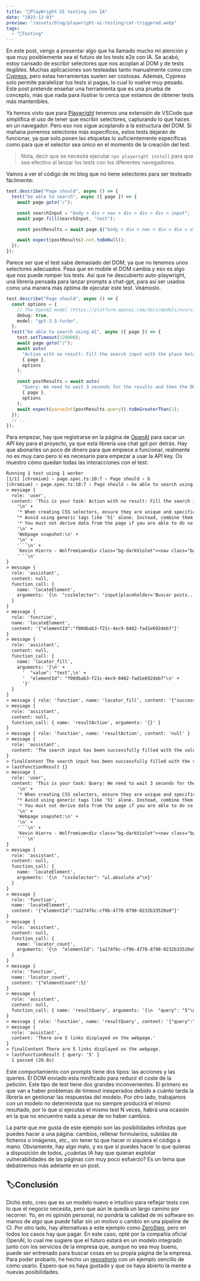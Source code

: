 ```yaml
---
title: "🤖PlayWright UI testing con IA"
date: "2023-12-03"
preview: "/assets/blog/playwright-ai-testing/cat-triggered.webp"
tags:
  - "🧪Testing"
---
```


En este post, vengo a presentar algo que ha llamado mucho mi atención y que muy
posiblemente sea el futuro de los tests e2e con IA. Se acabó, estoy cansado de
escribir selectores que nos acoplan al DOM y de tests ilegibles. Muchas
aplicaciones son testeadas tanto manualmente como con
[Cypress](https://www.cypress.io/), pero estas herramientas suelen ser costosas.
Además, Cypress solo permite paralelizar tus tests si pagas, lo cual lo vuelve
muy pesado. Este post pretende enseñar una herramienta que es una prueba de
concepto, más que nada para ilustrar lo cerca que estamos de obtener tests más
mantenibles.

Ya hemos visto que para [Playwright](https://playwright.dev/) tenemos una
extensión de VSCode que simplifica el uso de tener que escribir selectores,
capturando lo que haces en un navegador. Pero eso nos sigue acoplando a la
estructura del DOM. Si mañana ponemos selectores más específicos, estos tests
dejarán de funcionar, ya que solo ponen las etiquetas lo suficientemente
específicas como para que el selector sea único en el momento de la creación del
test.

> Nota, decir que se necesita ejecutar `npx playwright install` para que sea
> efectivo al lanzar los tests con los diferentes navegadores.

Vamos a ver el código de mi blog que no tiene selectores para ser testeado
fácilmente:

```ts
test.describe("Page should", async () => {
  test("be able to search", async ({ page }) => {
    await page.goto("/");

    const searchInput = "body > div > nav > div > div > div > input";
    await page.fill(searchInput, "test");

    const postResults = await page.$("body > div > nav > div > div > ul");

    await expect(postResults).not.toBeNull();
  });
});
```

Parece ser que el test sabe demasiado del DOM, ya que no tenemos unos selectores
adecuados. Pasa que en mobile el DOM cambia y eso es algo que nos puede romper
los tests. Así que he descubierto auto-playwright, una librería pensada para
lanzar prompts a chat-gpt, para así ser usados como una manera más óptima de
ejecutar este test. Veámoslo.

```ts
test.describe("Page should", async () => {
  const options = {
    // The OpenAI model (https://platform.openai.com/docs/models/overview)
    debug: true,
    model: "gpt-3.5-turbo",
  };
  test("be able to search using AI", async ({ page }) => {
    test.setTimeout(120000);
    await page.goto("/");
    await auto(
      "Action with no result: Fill the search input with the place holder `Buscar posts...` using the value `test`",
      { page },
      options
    );

    const postResults = await auto(
      "Query: We need to wait 3 seconds for the results and then the DOM will display the links, give me the number of them",
      { page },
      options
    );
    await expect(parseInt(postResults.query)).toBeGreaterThan(1);
  });
  // ...
});
```

Para empezar, hay que registrarse en la página de [OpenAI](https://openai.com/)
para sacar un API key para el proyecto, ya que esta librería usa chat gpt por
detrás. Hay que abonarles un poco de dinero para que empiece a funcionar,
realmente no es muy caro pero sí es necesario para empezar a usar la API key. Os
muestro cómo quedan todas las interacciones con el test:

````txt
Running 1 test using 1 worker
[1/1] [chromium] › page.spec.ts:10:7 › Page should › b
[chromium] › page.spec.ts:10:7 › Page should › be able to search using AI
> message {
  role: 'user',
  content: 'This is your task: Action with no result: Fill the search input with the place holder `Buscar posts...` using the value `test`\n' +
    '\n' +
    '* When creating CSS selectors, ensure they are unique and specific enough to select only one element, even if there are multiple elements of the same type (like multiple h1 elements).\n' +
    "* Avoid using generic tags like 'h1' alone. Instead, combine them with other attributes or structural relationships to form a unique selector.\n" +
    '* You must not derive data from the page if you are able to do so by using one of the provided functions, e.g. locator_evaluate.\n' +
    '\n' +
    'Webpage snapshot:\n' +
    '\n' +
    '```\n' +
    `Kevin Hierro - Wolfremium<div class="bg-darkViolet"><nav class="bg-gray-900/90 backdrop-blur-sm  hover:bg-gray-900/95 fixed w-full z-20 top-0 left-0 border-b-2 border-lightGreen/40 hover:border-lightGreen/...` +
    '```\n'
}
> message {
  role: 'assistant',
  content: null,
  function_call: {
    name: 'locateElement',
    arguments: `{\n  "cssSelector": "input[placeholder='Buscar posts...']"\n}`
  }
}
> message {
  role: 'function',
  name: 'locateElement',
  content: '{"elementId":"f00dbab3-f21c-4ec9-8402-fad1e692deb7"}'
}
> message {
  role: 'assistant',
  content: null,
  function_call: {
    name: 'locator_fill',
    arguments: '{\n' +
      '  "value": "test",\n' +
      '  "elementId": "f00dbab3-f21c-4ec9-8402-fad1e692deb7"\n' +
      '}'
  }
}
> message { role: 'function', name: 'locator_fill', content: '{"success":true}' }
> message {
  role: 'assistant',
  content: null,
  function_call: { name: 'resultAction', arguments: '{}' }
}
> message { role: 'function', name: 'resultAction', content: 'null' }
> message {
  role: 'assistant',
  content: 'The search input has been successfully filled with the value "test".'
}
> finalContent The search input has been successfully filled with the value "test".
> lastFunctionResult {}
> message {
  role: 'user',
  content: 'This is your task: Query: We need to wait 3 seconds for the results and then the DOM will display the links, give me the number of them\n' +
    '\n' +
    '* When creating CSS selectors, ensure they are unique and specific enough to select only one element, even if there are multiple elements of the same type (like multiple h1 elements).\n' +
    "* Avoid using generic tags like 'h1' alone. Instead, combine them with other attributes or structural relationships to form a unique selector.\n" +
    '* You must not derive data from the page if you are able to do so by using one of the provided functions, e.g. locator_evaluate.\n' +
    '\n' +
    'Webpage snapshot:\n' +
    '\n' +
    '```\n' +
    'Kevin Hierro - Wolfremium<div class="bg-darkViolet"><nav class="bg-gray-900/90 backdrop-blur-sm  hover:bg-gray-900/...' +
    '```\n'
}
> message {
  role: 'assistant',
  content: null,
  function_call: {
    name: 'locateElement',
    arguments: '{\n  "cssSelector": "ul.absolute a"\n}'
  }
}
> message {
  role: 'function',
  name: 'locateElement',
  content: '{"elementId":"1a274f6c-cf9b-4778-8798-0232b33520a9"}'
}
> message {
  role: 'assistant',
  content: null,
  function_call: {
    name: 'locator_count',
    arguments: '{\n  "elementId": "1a274f6c-cf9b-4778-8798-0232b33520a9"\n}'
  }
}
> message {
  role: 'function',
  name: 'locator_count',
  content: '{"elementCount":5}'
}
> message {
  role: 'assistant',
  content: null,
  function_call: { name: 'resultQuery', arguments: '{\n  "query": "5"\n}' }
}
> message { role: 'function', name: 'resultQuery', content: '{"query":"5"}' }
> message {
  role: 'assistant',
  content: 'There are 5 links displayed on the webpage.'
}
> finalContent There are 5 links displayed on the webpage.
> lastFunctionResult { query: '5' }
  1 passed (20.8s)
````

Este comportamiento con prompts tiene dos tipos: las acciones y las queries. El
DOM enviado esta minificado para reducir el coste de la petición. Este tipo de
test tiene dos grandes inconvenientes. El primero es que van a haber problemas
de timeout inesperados debido a cuánto tarda la librería en gestionar las
respuestas del modelo. Por otro lado, trabajamos con un modelo no determinista
que no siempre producirá el mismo resultado, por lo que si ejecutas el mismo
test N veces, habrá una ocasión en la que no encuentre nada a pesar de no haber
cambios.

La parte que me gusta de este ejemplo son las posibilidades infinitas que puedes
hacer a una página: cambios, rellenar formularios, subidas de ficheros o
imágenes, etc., sin tener tú que hacer ni siquiera el código a mano. Obviamente,
hay algo malo, y es que si puedes hacer lo que quieras a disposición de todos,
¿cuántas IA hay que quieran explotar vulnerabilidades de las páginas con muy
poco esfuerzo? Es un tema que debatiremos más adelante en un post.

## 🏷Conclusión

Dicho esto, creo que es un modelo nuevo e intuitivo para reflejar tests con lo
que el negocio necesita, pero que aún le queda un largo camino por recorrer. Yo,
en mi opinión personal, no pondría la calidad de mi software en manos de algo
que puede fallar sin un motivo o cambio en una pipeline de CI. Por otro lado,
hay alternativas a este ejemplo como [ZeroStep](https://zerostep.com/), pero en
todos los casos hay que pagar. En este caso, opté por la compañía oficial
OpenAI, lo cual me sugiere que el futuro estará en un modelo integrado junto con
los servicios de la empresa que, aunque no sea muy bueno, puede ser entrenado
para buscar cosas en su propia página de la empresa. Para poder probarlo, he
hecho un [repositorio](https://github.com/Wolfremium13/playwright-ai-automation)
con un ejemplo sencillo de cómo usarlo. Espero que os haya gustado y que os haya
abierto la mente a nuevas posibilidades.
